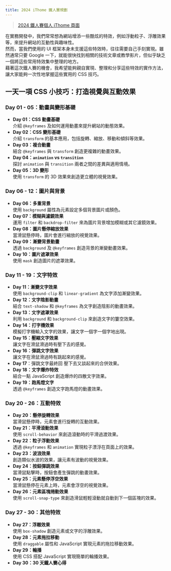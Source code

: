 ```yaml
---
title: 2024 iThome 鐵人賽規劃
---
```

> [2024 鐵人賽個人 iThome 頁面](https://ithelp.ithome.com.tw/users/20157439/ironman/7280)

在實務開發中，我們常常想為網站增添一些酷炫的特效，例如浮動粒子、浮雕效果等，來提升網站的互動性與趣味性。  
然而，當我們使用的 UI 框架本身未支援這些特效時，往往需要自己手刻實現。雖然通常只要 Google 一下，就能很快找到相關的技術文章或教學影片，但似乎缺乏一個將這些常用特效集中整理的地方。  
藉著這次鐵人賽的機會，我希望能夠親自實現、整理和分享這些特效的實作方法，讓大家能夠一次性地掌握這些實用的 CSS 技巧。

## 一天一項 CSS 小技巧：打造視覺與互動效果
### Day 01 - 05：動畫與變形基礎
- **Day 01：CSS 動畫基礎**  
  介紹 `@keyframes` 及如何運用動畫來提升網站的動態效果。
- **Day 02：CSS 變形基礎**  
  介紹 `transform` 的基本應用，包括旋轉、縮放、移動和傾斜等效果。
- **Day 03：複合動畫**  
  結合 `@keyframes` 與 `transform` 創造更複雜的動畫效果。
- **Day 04：`animation` vs `transition`**  
  探討 `animation` 與 `transition` 兩者之間的差異與適用情境。
- **Day 05：3D 變形**  
  使用 `transform` 的 3D 效果來創造更立體的視覺效果。

### Day 06 - 12：圖片與背景
- **Day 06：多重背景**  
  使用 `background` 屬性為元素設定多個背景圖片或顏色。
- **Day 07：模糊與濾鏡效果**  
  運用 `filter` 和 `backdrop-filter` 來為圖片背景增加模糊或其它濾鏡效果。
- **Day 08：圖片懸停縮放效果**  
  當滑鼠懸停時，圖片會進行縮放的視覺效果。
- **Day 09：漸變背景動畫**  
  透過 `background` 及 `@keyframes` 創造背景的漸變動畫效果。
- **Day 10：圖片遮罩效果**  
  使用 `mask` 創造圖片的遮罩效果。

### Day 11 - 19：文字特效
- **Day 11：漸變文字效果**  
  使用 `background-clip` 和 `linear-gradient` 為文字添加漸變效果。
- **Day 12：文字陰影動畫**  
  結合 `text-shadow` 和 `@keyframes` 為文字創造陰影的動畫效果。
- **Day 13：文字遮罩效果**  
  利用 `background` 和 `background-clip` 來創造文字的簍空效果。
- **Day 14：打字機效果**  
  模擬打字機輸入文字的效果，讓文字一個字一個字地出現。
- **Day 15：壓縮文字效果**  
  讓文字在滑鼠滑過時有壓下去的感覺。
- **Day 16：彈跳文字效果**  
  讓文字在滑鼠滑過時有跳起來的感覺。
- **Day 17**：彈跳文字最終回
  壓下去又談起來的合併效果。
- **Day 18：文字爆炸特效**  
  結合一點 JavaScript 創造爆炸的四散文字效果。
- **Day 19：跑馬燈文字**  
  透過 `@keyframes` 創造文字跑馬燈的動畫效果。

### Day 20 - 26：互動特效
- **Day 20：懸停旋轉效果**  
  當滑鼠懸停時，元素會進行旋轉的互動效果。
- **Day 21：平滑滾動效果**  
  使用 `scroll-behavior` 來創造滾動時的平滑過渡效果。
- **Day 22：粒子浮動效果**  
  透過 `@keyframes` 和 `animation` 實現粒子漂浮在頁面上的效果。
- **Day 23：波浪效果**  
  創造類似水波的效果，讓元素有波動的視覺效果。
- **Day 24：按鈕彈跳效果**  
  當滑鼠點擊時，按鈕會產生彈跳的動畫效果。
- **Day 25：元素懸停浮空效果**  
  當滑鼠懸停在元素上時，元素會浮空的視覺效果。
- **Day 26：元素區塊捲動效果**  
  使用 `scroll-snap-type` 來創造滑鼠輕輕滾動就自動到下一個區塊的效果。

### Day 27 - 30：其他特效
- **Day 27：浮雕效果**  
  使用 `box-shadow` 創造元素或文字的浮雕效果。
- **Day 28：元素拖拉移動**  
  使用 `draggable` 屬性和 JavaScript 實現元素的拖拉移動效果。
- **Day 29：輪播**  
  使用 CSS 搭配 JavaScript 實現簡單的輪播效果。
- **Day 30：30 天鐵人賽心得**
